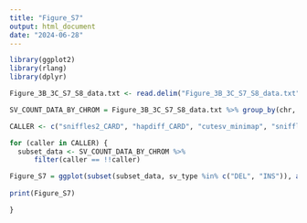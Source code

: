 ```yaml
---
title: "Figure_S7"
output: html_document
date: "2024-06-28"
---
```


```r
library(ggplot2)
library(rlang)
library(dplyr)
```

```r
Figure_3B_3C_S7_S8_data.txt <- read.delim("Figure_3B_3C_S7_S8_data.txt")
```

```r
SV_COUNT_DATA_BY_CHROM = Figure_3B_3C_S7_S8_data.txt %>% group_by(chr, sv_type, sample_id, caller) %>% summarise(count = n())
```

```r
CALLER <- c("sniffles2_CARD", "hapdiff_CARD", "cutesv_minimap", "sniffles2_minimap", "svim_minimap", "Confident")

for (caller in CALLER) {
  subset_data <- SV_COUNT_DATA_BY_CHROM %>%
      filter(caller == !!caller)

Figure_S7 = ggplot(subset(subset_data, sv_type %in% c("DEL", "INS")), aes(x=chr, y=count, fill=sv_type)) + geom_dotplot(binaxis='y', stackdir='center', dotsize = 10, binwidth = 1, stroke = 0, stackratio = 0.2) + xlim(c("chr1", "chr2", "chr3", "chr4", "chr5", "chr6", "chr7", "chr8", "chr9", "chr10", "chr11", "chr12", "chr13", "chr14", "chr15", "chr16", "chr17", "chr18", "chr19", "chr20", "chr21", "chrX", "chrY")) + theme_classic() + theme(text = element_text(size = 10, family = "Helvetica"), axis.text.x = element_text(angle = 45, hjust =1)) + labs(title="Number of INS and DEL, per chromosome, per individual") + ylim(0,1500)
                   
print(Figure_S7)

}
```

